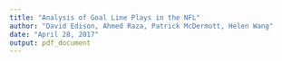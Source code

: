 ```yaml
---
title: "Analysis of Goal Line Plays in the NFL"
author: "David Edison, Ahmed Raza, Patrick McDermott, Helen Wang"
date: "April 28, 2017"
output: pdf_document
---
```


